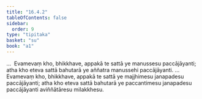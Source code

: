 ```yaml
---
title: "16.4.2"
tableOfContents: false
sidebar:
  order: 9
type: "tipitaka"
basket: "su"
book: "a1"
---
```



<DynamicBreadcrumb />

<Division number="323" book="a1">

<Paragraph number="413" book="a1">
…  Evamevaṃ kho, bhikkhave, appakā te sattā ye manussesu paccājāyanti; atha kho eteva sattā bahutarā ye aññatra manussehi paccājāyanti.
</Paragraph>

<Paragraph number="414" book="a1">
…  Evamevaṃ kho, bhikkhave, appakā te sattā ye majjhimesu janapadesu paccājāyanti; atha kho eteva sattā bahutarā ye paccantimesu janapadesu paccājāyanti aviññātāresu milakkhesu.
</Paragraph>
</Division>